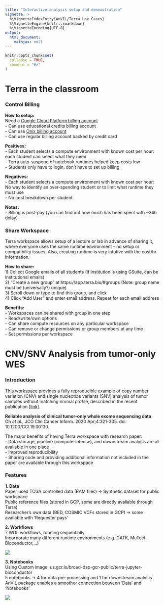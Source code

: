 ```yaml
---
title: "Interactive analysis setup and demonstration"
vignette: >
  %\VignetteIndexEntry{AnVIL/Terra Use Cases}
  %\VignetteEngine{knitr::rmarkdown}
  %\VignetteEncoding{UTF-8}
output:
  html_document:
    mathjax: null
---
```



```r
knitr::opts_chunk$set(
  collapse = TRUE,
  comment = "#>"
)
```


# Terra in the classroom 
### Control Billing
**How to setup:**   
Need a [Google Cloud Platform billing account](https://console.cloud.google.com/)   
- Can use educational credits billing account   
- Can use [Onix billing account](https://www.onixnet.com/onspend-cloud-billing)   
- Can use regular billing account backed by credit card   

**Positives:**   
- Each student selects a compute environment with known cost per hour:    
each student can select what they need     
- Terra auto-suspend of notebook runtimes helped keep costs low     
- Students only have to login, don’t have to set up billing

**Negatives:**   
- Each student selects a compute environment with known cost per hour:      
No way to identify an over-spending student or to limit what runtime they must use   
- No cost breakdown per student

**Notes:**   
- Billing is post-pay (you can find out how much has been spent with ~24h delay)


### Share Workspace
Terra workspace allows setup of a lecture or lab in advance of sharing it, where 
everyone uses the same runtime environment - no setup or compatibility issues. Also, 
creating runtime is very intutive with the cost/hr information. 

**How to share:**   
1) Collect Google emails of all students (if institution is using GSuite, can be institutional emails)   
2) “Create a new group” at https://app.terra.bio/#groups (Note: group name must be (universally?) unique)   
3) Scroll down or type to find this group, and click   
4) Click “Add User” and enter email address. Repeat for each email address   

**Benefits:**   
- Workspaces can be shared with group in one step   
- Read/write/own options   
- Can share compute resources on any particular workspace   
- Can remove or change permissions or group members at any time   
- Set permissions per workspace   


# CNV/SNV Analysis from tumor-only WES
### Introduction
[This workspace](https://app.terra.bio/#workspaces/waldronlab-terra/Tumor_Only_CNV) provides a fully reproducible example of copy number variation (CNV) and single nucleotide variants (SNV) analysis of tumor samples without matching normal profile, described in the recent publication [[link](https://ascopubs.org/doi/10.1200/CCI.19.00130)].    

**Reliable analysis of clinical tumor-only whole exome sequencing data**       
Oh *et al.*, JCO Clin Cancer Inform. 2020 Apr;4:321-335. doi: 10.1200/CCI.19.00130.   

The major benefits of having Terra workspace with research paper:   
- Data storage, pipeline (compute-intense), and downstream analysis are all available in one place   
- Improved reproducibility   
- Sharing code and providing additional information not included in the paper are available through this workspace   


### Features
**1. Data**   
Paper used TCGA controlled data (BAM files) → Synthetic dataset for public workspace   
Public reference files (stored in GCP, some are directly available through Terra)   
Researcher’s own data (BED, COSMIC VCFs stored in GCP) → some available with ‘Requester pays’   

**2. Workflows**   
7 WDL workflows, running sequentially   
Incorporate many different runtime environments (e.g. GATK, MuTect, Bioconductor,...)

![](images/workflows.png)

**3. Notebooks**   
Using Custom image: us.gcr.io/broad-dsp-gcr-public/terra-jupyter-bioconductor    
5 notebooks → 4 for data pre-processing and 1 for downstream analysis   
AnVIL package enables a smoother connection between ‘Data’ and ‘Notebooks’   

![](images/notebooks.png)
